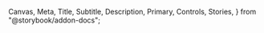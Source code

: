   Canvas,
  Meta,
  Title,
  Subtitle,
  Description,
  Primary,
  Controls,
  Stories,
} from "@storybook/addon-docs";

<Meta of={DataTableStories} />

<Title of={DataTableStories} />
<Subtitle of={DataTableStories} />
<Description of={DataTableStories} />

`<DataTable>` is intended to be simple to set up, but flexible and extensible enough that you can make it do
whatever you need.

It's built on top of [Material-React-Table v2](https://www.material-react-table.com/), so reading those docs might
be helpful in understanding how `<DataTable>` works under-the-hood. DataTable offers additional functionality on top of MRT,
and also restricts certain MRT behaviors to match the desired behavior and appearance of an Odyssey table.

You can build anything from a simple list of local data to a sortable, filterable, searchable, reorderable view of data
pulled live from an API.

DataTable is "bring-your-own functionality." It offers the UI and local functionality you need, with hooks for you to provide
your own data handling. This means that the table can render a robust filtering and searching UI out-of-the-box, and you can provide
a function that retrieves the relevant data based on the user's query.

## Getting started

A simple `<DataTable>` only needs two props: `columns` and `getData`:

```tsx
<DataTable columns={columns} getData={getData} />
```

`columns` is an array of `DataTableColumn<DataTableRowData>` objects that define the structure of the table.

`getData` is a function that accepts a set of query params and returns an array of objects that match the `columns` shape.

### A simple example: Planet Explorer

Let's create a simple table that displays information about the ~9 planets~ 8 planets plus Pluto.

First, we'll define a `Planet` type, to hold ourselves accountable to the shape of data we want to be working with:

```tsx
export type Planet = {
  id: number;
  name: string;
  distance: number;
  visit: "flyby" | "orbit" | "landing";
};
```

Next, we'll define the table columns:

```tsx
export const columns: DataTableColumn<DataTableRowData>[] = [
  {
    accessorKey: "id",
    header: "number",
  },
  {
    accessorKey: "name",
    header: "Name",
  },
  {
    accessorKey: "distance",
    header: "Distance from Sun (AU)",
  },
  ...
];
```

Those first three columns are pretty simple and only need an `accessorKey` (functionally, the unique id of the column)
and a `header` (the title displayed to the end user). The other two columns include additional info, such as `filterVariant`
(which defines what kind of control is shown when filtering the column; a text input, radio buttons, etc), `filterOptions`
(the options available in a radio- or checkbox-type filter), and `Cell` (which allows you to define a custom table cell to
display the column data).

`DataTableColumn` matches `MRT_TableColumn`, so for full information, check the [Column Options](https://www.material-react-table.com/docs/api/column-options) docs from Material-React-Table.

(Note that not every feature of Material-React-Table is available in `DataTable`, so things like custom edit states won't work.)

Finally, we'll define the planet data itself:

```tsx
export const data: Planet[] = [
  {
    id: 1,
    name: "Mercury",
    distance: 0.4,
    visit: "landing",
  },
  {
    id: 2,
    name: "Venus",
    distance: 0.7,
    visit: "landing",
  },
  ...
];
```

Now, in our component file, we'll put it all together:

```tsx
import {
  columns as planetColumns,
  data as planetData
} from "./planetData";

...

const getData = () => {
  return planetData;
};

<DataTable
  columns={planetColumns}
  getData={getData}
/>
```

### Making it real

The example is slightly simplified. Here's a live example of this same table:

<Canvas>
  <Story of={DataTableStories.Default} />
</Canvas>

And here's how we get there:

```tsx
const ParentComponent = () => {
  // It's best-practice to save the incoming data in a state so we
  // can manipulate it locally if needed. This isn't strictly necessary
  // for this example, but if we started playing with the row order, we'd need this.
  const [data, setData] = useState<Planet[]>(planetData);

  // Typically, you'll take the query params sent via getData and use them to filter the
  // data being sent from the API. For this example, I've created a `filterData` function
  // that lives outside the component, and then I'm passing the data and the params into that
  // and returning the response.
  // The full filterData function is explained later in the docs.
  const getData = useCallback(
    ({
      search,
      filters,
      sort,
      page = 1,
      resultsPerPage = 20,
    }: DataTableGetDataType) => {
      return filterData({ data, search, filters, sort, page, resultsPerPage });
    },
    [data],
  );

  // Callback that fires when the user selects or unselects a row.
  // It passes through the full rowSelection state, so you can count
  // the selected rows or perform actions on them.
  const onChangeRowSelection = useCallback(
    (rowSelection: DataTableRowSelectionState) => {
      if (Object.keys(rowSelection).length > 0) {
        console.log(`${Object.keys(rowSelection).length} selected`);
      }
    },
    [],
  );

  return (
    <DataTable
      columns={planetColumns}
      getData={getData}
      onChangeRowSelection={onChangeRowSelection}
      // These are true by default, but adding them
      // here to be extra-clear
      hasChangeableDensity
      hasColumnResizing
      hasFilters
      hasRowSelection
      hasSearch
      hasSorting
      // These are true by default, but
      // disabled for this simple example
      hasPagination={false}
      hasColumnVisibility={false}
      hasRowReordering={false}
    />
  );
};
```

### Filtering data

In the above example, the incoming data is stored via `useState`, and the `getData` callback passes that
data and the query params to a separate `filterData` function that lives outside the component.

This might feel obtuse, but it's necessary for building robust and scalable DataTables. Here's why:

`getData` is purely a GET function. It retrieves data, but doesn't mutate it. _Whatever is returned by `getData`
is treated as final data, which the table will not modify._

If you need to mutate the data at all, you need to store it separately. The most common way to mutate table data is through
the `onReorderRows` callback, which handles drag-and-drop and other row-reordering operations. So: if you need to reorder rows,
you need to store data in state.

This is what the `filterData` function looks like in this example. _Yours will probably look different; this is just here
as a demonstration of the sort of functionality it encapsulates._

```tsx
const filterData = ({
  data,
  ...args
}: {
  data: Planet[];
} & DataTableGetDataType) => {
  let filteredData = data;
  const { search, filters, sort, page = 1, resultsPerPage = 20 } = args;

  // Implement text-based query filtering
  if (search) {
    filteredData = filteredData.filter((row) =>
      Object.values(row).some((value) =>
        value.toString().toLowerCase().includes(search.toLowerCase()),
      ),
    );
  }

  // Implement column-specific filtering
  if (filters) {
    filteredData = filteredData.filter((row) => {
      return filters.every(({ id, value }) => {
        // If filter value is null or undefined, skip this filter
        if (value === null || value === undefined) {
          return true;
        }

        // If filter value is array, search for each array value
        if (Array.isArray(value)) {
          return value.some((arrayValue) => {
            return row[id as keyof Planet]
              ?.toString()
              .toLowerCase()
              .includes(arrayValue.toString().toLowerCase());
          });
        }

        // General filtering for other columns
        return row[id as keyof Planet]
          ?.toString()
          .toLowerCase()
          .includes(value.toString().toLowerCase());
      });
    });
  }

  // Implement sorting
  if (sort && sort.length > 0) {
    filteredData.sort((a, b) => {
      for (const { id, desc } of sort) {
        const aValue = a[id as keyof Planet];
        const bValue = b[id as keyof Planet];

        if (aValue < bValue) return desc ? 1 : -1;
        if (aValue > bValue) return desc ? -1 : 1;
      }

      return 0;
    });
  }

  // Implement pagination
  const startRow = (page - 1) * resultsPerPage;
  const endRow = startRow + resultsPerPage;
  filteredData = filteredData.slice(startRow, endRow);

  return filteredData;
};
```

## A fully-featured example

Here's a table that hits a (simulated) API and includes filtering, sorting, drag-and-drop reordering,
pagination, and more:

<Canvas>
  <Story of={DataTableStories.API} />
</Canvas>

### Row reordering

To enable row reordering, the `onReorderRows` callback must be defined. Similar to `getData`, in this example
the component itself has an `onReorderRows` handler:

```tsx
const onReorderRows = useCallback(
  ({ ...props }: DataTableOnReorderRowsType) => {
    const reorderedData = reorderData({ data, ...props });
    setData(reorderedData as Planet[]);
  },
  [data],
);
```

And the `reorderData` function it calls out to:

```tsx
const reorderData = ({
  data,
  ...args
}: {
  data: (Planet | Person)[];
} & DataTableOnReorderRowsType) => {
  const updatedData = data;
  const { rowId, newRowIndex } = args;
  const rowIndex = updatedData.findIndex((row) => row.id === rowId);

  if (rowIndex !== -1) {
    // Remove the row from its current position
    const [removedRow] = updatedData.splice(rowIndex, 1);

    // Insert the row at the new index
    updatedData.splice(newRowIndex, 0, removedRow);
  }

  return updatedData;
};
```

In a real-world scenario, the table would handle the visual portion of the reordering locally and send
the revised order to the API in the background to save.

# A deep dive into specific features

Some particular features warrant more explanation.

## Pagination

DataTable comes with standard pagination controls, allowing the user to set how many rows are visible per page, and
allowing them to navigate forward and back through the pages.

`paginationType` is set to `paged` by default. You can change it to `loadMore`, in which case the only pagination control
will be a "Show more" button that loads more rows when pressed. This shouldn't be used in new tables, but is provided as a
convenience to teams migrating from ARC who are already using that functionality.

If `totalRows` is provided, the pagination will disable the "next" button when the last page has been reached. Otherwise,
the Next button will always be active.

Providing `totalRows` leads to a much better end-user experience, but due to API limitations, that data might not always be available.

## Empty states & loading states

The DataTable will handle its own loading state, toggling it on or off as it hits the `getData` callback.

There's a default "no results" state, which shows when the end user passes a query that produces no response. (For example, if
the user filters the table for the name "asdfadsfadsfasdfdsfd" and that name doesn't exist in the data, the "no response" state
will be shown.)

You can provide a custom "no response" state using the custom `<EmptyState>` component:

```tsx
noResultsPlaceholder={<EmptyState
  heading="Whoops, there's nothing here!"
  text="You should try searching or filtering for something else."
/>}
```

If the table data is completely empty — calculated based on whether there's no data present even when the search and filtering params
are in their default state — the placeholder state will be shown. However, you can provide a custom empty state, which is useful
for providing a first-run experience for the DataTable:

```tsx
emptyPlaceholder={
  <EmptyState
    heading="Start by adding data assets"
    text="All relevant data will be displayed and can be searched and filtered"
    PrimaryCallToActionComponent={<Button variant="primary" label="Primary" />}
    SecondaryCallToActionComponent={<Button variant="secondary" label="Secondary" />}
  />
}
```

<Canvas>
  <Story of={DataTableStories.Empty} />
</Canvas>

## Row reordering

Rows can be reordered via drag-and-drop. The table also includes keyboard support for reordering — if the user
presses the spacebar while focused on a row, the table enters "reorder mode" and the row can be moved up and down
via arrow keys. When the user is satisfied with its position, they can "lock it in" by hitting Space or Enter again.

For accessibility reasons, if drag-and-drop reordering is enabled, each row will have an action menu on the right side that
includes items for moving the row to the top, bottom, up one, or down one. This cannot be disabled if row reordering is active.

"Move to bottom" is only provided if you provide the `totalRows` to the table, since otherwise the table doesn't know the index
of the bottom row.

## Table settings (density & column visibility)

DataTable can provide controls that allow the end user to change which columns are visible, as well as the density of each row. Note
that, even if the density settings are disabled, you can change the initial table density without exposing that control to the end user.
(For example, if you wanted to make a table with extra breathing room, or a table that's particularly compact).

## Scroll indication

If the table content is wider than the available space, a subtle shadow will be displayed in whichever direction the
table can be scrolled. This happens automatically, adjusts when the table container is resized, and adapts to the current
scroll position of the content.

## Row actions & bulk actions

Action buttons and menu items can be added to each row. If rows are selectable, you can also add bulk actions to the top of the table,
which will be applied to all selected rows. (For example, the bulk actions menu starts out disabled, but if the user selects 3 rows,
the actions menu will be enabled and any actions performed would be applied to all 3 selected rows.)

## Additional action buttons and menu items

Using `additionalActionButton` and `additionalActionMenuItems`, you can provide additional actions that sit at the top of the `DataView`. This is
perfect for things like an "Add row" button or a menu of actions that affect the entire table or list.

## Row details

Rows can optionally expand down to reveal additional content, defined via the `renderDetailPanel` prop, which expects a function with two
optional args (`row` and `table`). By using the `row` arg, you can add logic that conditionally returns either a ReactNode or undefined; by this
mechanism, you can choose to display details for some rows and not others.

## Custom filters

<Canvas>
  <Story of={DataTableStories.CustomFilters} />
</Canvas>

Within `<DataTable>`, you can now pass a custom `filters` prop. _This will override the default filters, which are based off the table columns_.

The `filters` variable should be an array, which can contain any combination of:

1. A table column (the full column def)
2. A string that matches the `accessorKey` of a table column
3. A custom filter.

Using this schema, you can pass in the existing set of table columns plus your own filters. You can also use this mechanism to change the order that the filters are displayed.

```tsx
const filters = [
  ...columns,
  {
    id: "",
    label: "",
    render: (updateFilters: UpdateFiltersCallback) => {},
  },
];
```

This is the shape of a custom filter:

```tsx
export type DataFilter = {
  /**
   * A unique ID for the filter, typically the same id
   * as the column it'll be applied to.
   */
  id: string;
  /**
   * The human-friendly name of the filter.
   */
  label: string;
  /**
   * The type of filter, which determines which filtering control
   * is shown.
   */
  variant?: MRT_ColumnDef<MRT_RowData>["filterVariant"];
  /**
   * The current value of the filter. Typically a string, but
   * filters that allow for multiple selections (such as multi-select)
   * can accept an array.
   */
  value?: DataFilterValue;
  /**
   * If the filter control has preset options (such as a select or multi-select),
   * these are the options provided.
   */
  options?: Array<{ label: string; value: string }>;
  /**
   * A callback which renders a custom filter control
   */
  render?: (updateFilters: UpdateFilters) => ReactNode;
};
```

The `id` is the string representing the filter (it'll be passed through to your filtering function, so if your filter id is `foo`, within your filtering function you'll be able to target `filter.id === "foo"` and then retrieve the value with `filter.value`.

The `label` is the human-readable name of the filter.

`value` is the current value

`render` is a function that accepts the callback for changing the filters and returns a ReactNode with the custom filter control.

You can add a custom control to a default filter:

<Canvas>
  <Story of={DataTableStories.FilterWithCustomRender} />
</Canvas>

You can use an out-of-the-box filter variant with a custom filter:

<Canvas>
  <Story of={DataTableStories.CustomFilterWithDefaultVariant} />
</Canvas>

# Gotchas

It is very, very important that you memoize your callbacks! Performance slows to a crawl if you don't.
For the best performance, keep your `getData` and `onChangeRowSelection` functions outside of the component
and then call them from within, passing the table data in at the same time.

# Upgrading from Labs DataTable to DataTable

We've made some API changes between the previous version (in Odyssey Labs) and this stable version.

Be aware of the following:

- `fetchDataFn` is now `getData`
- `onRowSelectionChange` is now `onChangeRowSelection`
- `reorderDataFn` is now `onReorderRows`
- Within `reorderDataFn`, the param `newIndex` is now `newRowIndex`

